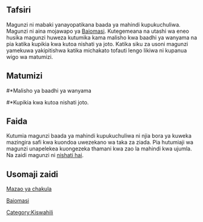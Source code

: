 ==Tafsiri==
Magunzi ni mabaki yanayopatikana baada ya mahindi kupukuchuliwa. Magunzi ni aina mojawapo ya [[Baiomasi]]. Kutegemeana na utashi wa eneo husika magunzi huweza kutumika kama malisho kwa baadhi ya wanyama na pia katika kupikia kwa kutoa nishati ya joto. Katika siku za usoni magunzi yamekuwa yakipitishwa katika michakato tofauti lengo likiwa ni kupanua wigo wa matumizi.
==Matumizi==
#*Malisho ya baadhi ya wanyama
#*Kupikia kwa kutoa nishati joto.
==Faida==
Kutumia magunzi baada ya mahindi kupukuchuliwa ni njia bora ya kuweka mazingira safi kwa kuondoa uwezekano wa taka za ziada. Pia hutumiaji wa magunzi unapelekea kuongezeka thamani kwa zao la mahindi kwa ujumla. Na zaidi magunzi ni [[nishati hai]].
==Usomaji zaidi==
[[Mazao ya chakula]]

[[Baiomasi]]

{{kipisi}}
[[Category:Kiswahili]]